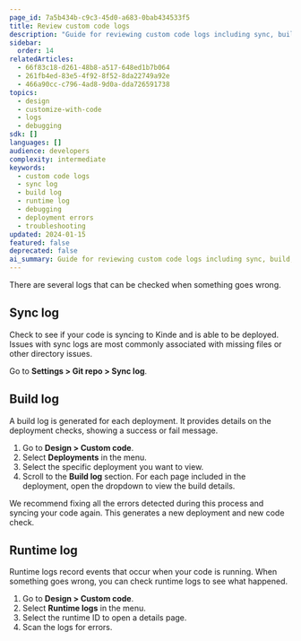 ```yaml
---
page_id: 7a5b434b-c9c3-45d0-a683-0bab434533f5
title: Review custom code logs
description: "Guide for reviewing custom code logs including sync, build, and runtime logs for debugging deployment issues and troubleshooting code problems."
sidebar:
  order: 14
relatedArticles:
  - 66f83c18-d261-48b8-a517-648ed1b7b064
  - 261fb4ed-83e5-4f92-8f52-8da22749a92e
  - 466a90cc-c796-4ad8-9d0a-dda726591738
topics:
  - design
  - customize-with-code
  - logs
  - debugging
sdk: []
languages: []
audience: developers
complexity: intermediate
keywords:
  - custom code logs
  - sync log
  - build log
  - runtime log
  - debugging
  - deployment errors
  - troubleshooting
updated: 2024-01-15
featured: false
deprecated: false
ai_summary: Guide for reviewing custom code logs including sync, build, and runtime logs for debugging deployment issues and troubleshooting code problems.
---
```


There are several logs that can be checked when something goes wrong.

## Sync log

Check to see if your code is syncing to Kinde and is able to be deployed. Issues with sync logs are most commonly associated with missing files or other directory issues.

Go to **Settings > Git repo > Sync log**.

## Build log

A build log is generated for each deployment. It provides details on the deployment checks, showing a success or fail message.

1. Go to **Design > Custom code**.
2. Select **Deployments** in the menu.
3. Select the specific deployment you want to view.
4. Scroll to the **Build log** section. For each page included in the deployment, open the dropdown to view the build details.

We recommend fixing all the errors detected during this process and syncing your code again. This generates a new deployment and new code check.

## Runtime log

Runtime logs record events that occur when your code is running. When something goes wrong, you can check runtime logs to see what happened.

1. Go to **Design > Custom code**.
2. Select **Runtime logs** in the menu.
3. Select the runtime ID to open a details page.
4. Scan the logs for errors.
